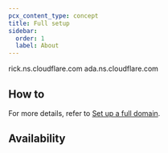 ```yaml
---
pcx_content_type: concept
title: Full setup
sidebar:
  order: 1
  label: About
---
```

rick.ns.cloudflare.com
ada.ns.cloudflare.com
<Render file="full-setup-definition" />

## How to

For more details, refer to [Set up a full domain](/dns/zone-setups/full-setup/setup/).

## Availability

<FeatureTable id="dns.full_setup" />
